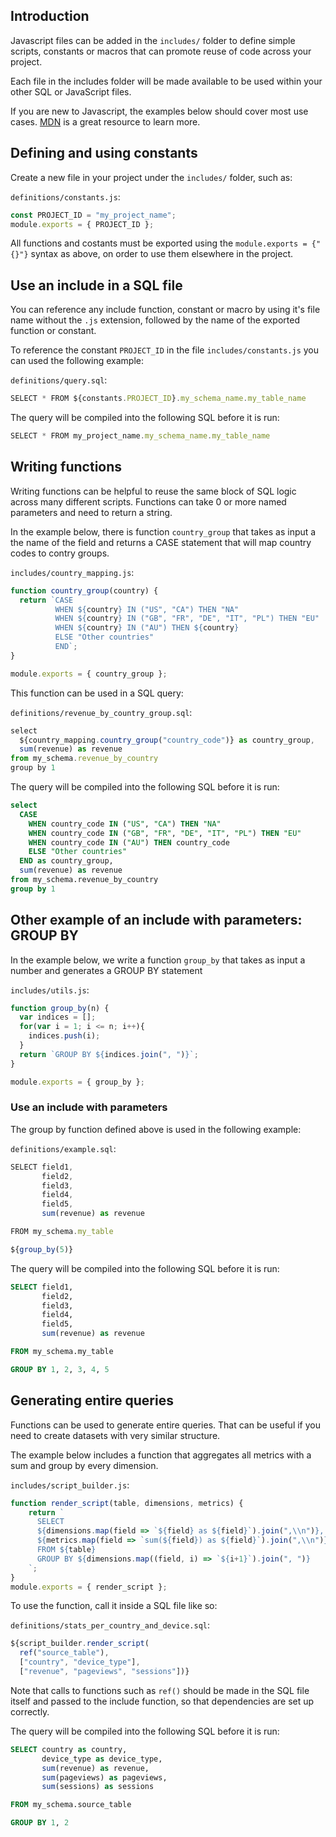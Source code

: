 

## Introduction


Javascript files can be added in the `includes/` folder to define simple scripts, constants or macros that can promote reuse of code across your project.

Each file in the includes folder will be made available to be used within your other SQL or JavaScript files.

If you are new to Javascript, the examples below should cover most use cases. [MDN](https://developer.mozilla.org/en-US/docs/Web/JavaScript/A_re-introduction_to_JavaScript) is a great resource to learn more.

## Defining and using constants

Create a new file in your project under the `includes/` folder, such as:

`definitions/constants.js`:
```js
const PROJECT_ID = "my_project_name";
module.exports = { PROJECT_ID };
```

<div className="bp3-callout bp3-icon-info-sign bp3-intent-warning" markdown="1">
All functions and costants must be exported using the <code>module.exports = {"{}"}</code> syntax as above, on order to use them elsewhere in the project.
</div>

## Use an include in a SQL file

You can reference any include function, constant or macro by using it's file name without the `.js` extension, followed by the name of the exported function or constant.

To reference the constant `PROJECT_ID` in the file `includes/constants.js` you can used the following example:

`definitions/query.sql`:
```js
SELECT * FROM ${constants.PROJECT_ID}.my_schema_name.my_table_name
```

The query will be compiled into the following SQL before it is run:
```js
SELECT * FROM my_project_name.my_schema_name.my_table_name
```

## Writing functions

Writing functions can be helpful to reuse the same block of SQL logic across many different scripts. Functions can take 0 or more named parameters and need to return a string.

In the example below, there is function `country_group` that takes as input a the name of the field and returns a CASE statement that will map country codes to contry groups.


`includes/country_mapping.js`:
```js
function country_group(country) {
  return `CASE
          WHEN ${country} IN ("US", "CA") THEN "NA"
          WHEN ${country} IN ("GB", "FR", "DE", "IT", "PL") THEN "EU"
          WHEN ${country} IN ("AU") THEN ${country}
          ELSE "Other countries"
          END`;
}

module.exports = { country_group };
```

This function can be used in a SQL query:

`definitions/revenue_by_country_group.sql`:
```js
select
  ${country_mapping.country_group("country_code")} as country_group,
  sum(revenue) as revenue
from my_schema.revenue_by_country
group by 1

```

The query will be compiled into the following SQL before it is run:
```sql
select
  CASE
    WHEN country_code IN ("US", "CA") THEN "NA"
    WHEN country_code IN ("GB", "FR", "DE", "IT", "PL") THEN "EU"
    WHEN country_code IN ("AU") THEN country_code
    ELSE "Other countries"
  END as country_group,
  sum(revenue) as revenue
from my_schema.revenue_by_country
group by 1
```

## Other example of an include with parameters: GROUP BY

In the example below, we write a function `group_by` that takes as input a number and generates a GROUP BY statement


`includes/utils.js`:
```js
function group_by(n) {
  var indices = [];
  for(var i = 1; i <= n; i++){
    indices.push(i);
  }
  return `GROUP BY ${indices.join(", ")}`;
}

module.exports = { group_by };
```

### Use an include with parameters

The group by function defined above is used in the following example:

`definitions/example.sql`:
```js
SELECT field1,
       field2,
       field3,
       field4,
       field5,
       sum(revenue) as revenue

FROM my_schema.my_table

${group_by(5)}

```

The query will be compiled into the following SQL before it is run:
```sql
SELECT field1,
       field2,
       field3,
       field4,
       field5,
       sum(revenue) as revenue

FROM my_schema.my_table

GROUP BY 1, 2, 3, 4, 5
```


## Generating entire queries

Functions can be used to generate entire queries. That can be useful if you need to create datasets with very similar structure.

The example below includes a function that aggregates all metrics with a sum and group by every dimension.


`includes/script_builder.js`:
```js
function render_script(table, dimensions, metrics) {
    return `
      SELECT
      ${dimensions.map(field => `${field} as ${field}`).join(",\\n")},
      ${metrics.map(field => `sum(${field}) as ${field}`).join(",\\n")}
      FROM ${table}
      GROUP BY ${dimensions.map((field, i) => `${i+1}`).join(", ")}
    `;
}
module.exports = { render_script };
```

To use the function, call it inside a SQL file like so:


`definitions/stats_per_country_and_device.sql`:
```js
${script_builder.render_script(
  ref("source_table"),
  ["country", "device_type"],
  ["revenue", "pageviews", "sessions"])}

```

Note that calls to functions such as `ref()` should be made in the SQL file itself and passed to the include function, so that dependencies are set up correctly.

The query will be compiled into the following SQL before it is run:
```sql
SELECT country as country,
       device_type as device_type,
       sum(revenue) as revenue,
       sum(pageviews) as pageviews,
       sum(sessions) as sessions

FROM my_schema.source_table

GROUP BY 1, 2
```
